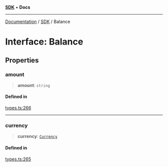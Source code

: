[**SDK**](../index.mdx) • **Docs**

***

[Documentation](../../index.mdx) / [SDK](../README.mdx) / Balance

# Interface: Balance

## Properties

### amount

> **amount**: `string`

#### Defined in

[types.ts:266](https://github.com/monerium/js-monorepo/blob/1f07b3662d18c631941e215c70068d205e95c304/packages/sdk/src/types.ts#L266)

***

### currency

> **currency**: [`Currency`](../enumerations/Currency.mdx)

#### Defined in

[types.ts:265](https://github.com/monerium/js-monorepo/blob/1f07b3662d18c631941e215c70068d205e95c304/packages/sdk/src/types.ts#L265)
